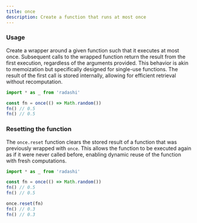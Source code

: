 ```yaml
---
title: once
description: Create a function that runs at most once
---
```


### Usage

Create a wrapper around a given function such that it executes at most once. Subsequent calls to the wrapped function return the result from the first execution, regardless of the arguments provided. This behavior is akin to memoization but specifically designed for single-use functions. The result of the first call is stored internally, allowing for efficient retrieval without recomputation.

```ts
import * as _ from 'radashi'

const fn = once(() => Math.random())
fn() // 0.5
fn() // 0.5
```

### Resetting the function

The `once.reset` function clears the stored result of a function that was previously wrapped with `once`. This allows the function to be executed again as if it were never called before, enabling dynamic reuse of the function with fresh computations.

```ts
import * as _ from 'radashi'

const fn = once(() => Math.random())
fn() // 0.5
fn() // 0.5

once.reset(fn)
fn() // 0.3
fn() // 0.3
```
